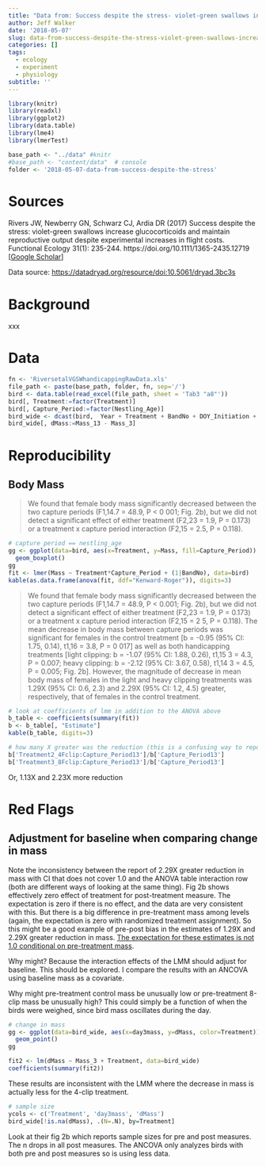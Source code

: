 ```yaml
---
title: "Data from: Success despite the stress- violet-green swallows increase glucocorticoids and maintain reproductive output despite experimental increases in flight costs"
author: Jeff Walker
date: '2018-05-07'
slug: data-from-success-despite-the-stress-violet-green-swallows-increase-glucocorticoids-and-maintain-reproductive-output-despite-experimental-increases-in-flight-costs
categories: []
tags:
  - ecology
  - experiment
  - physiology
subtitle: ''
---
```

```r
library(knitr)
library(readxl)
library(ggplot2)
library(data.table)
library(lme4)
library(lmerTest)

base_path <- "../data" #knitr
#base_path <- "content/data"  # console
folder <- '2018-05-07-data-from-success-despite-the-stress'
```

# Sources
Rivers JW, Newberry GN, Schwarz CJ, Ardia DR (2017) Success despite the stress: violet-green swallows increase glucocorticoids and maintain reproductive output despite experimental increases in flight costs. Functional Ecology 31(1): 235-244. https://doi.org/10.1111/1365-2435.12719 [[Google Scholar](https://scholar.google.com/scholar?hl=en&as_sdt=0%2C20&q=%22Success+despite+the+stress%3A+violet‐green+swallows+increase+glucocorticoids+and+maintain+reproductive+output+despite+experimental+increases+in+flight+costs%22&btnG=){target="_blank"}]

Data source: [https://datadryad.org/resource/doi:10.5061/dryad.3bc3s](https://datadryad.org/resource/doi:10.5061/dryad.3bc3s){target="_blank"}

# Background
xxx

# Data
```r
fn <- 'RiversetalVGSWhandicappingRawData.xls'
file_path <- paste(base_path, folder, fn, sep='/')
bird <- data.table(read_excel(file_path, sheet = 'Tab3 "a8"'))
bird[, Treatment:=factor(Treatment)]
bird[, Capture_Period:=factor(Nestling_Age)]
bird_wide <- dcast(bird,  Year + Treatment + BandNo + DOY_Initiation + day3mass ~ Capture_Period, value.var=c('Mass','Time'))
bird_wide[, dMass:=Mass_13 - Mass_3]

```

# Reproducibility
## Body Mass
>We found that female body mass significantly decreased between the two capture periods (F1,14.7 = 48.9, P < 0 001; Fig. 2b), but we did not detect a significant effect of either treatment (F2,23 = 1.9, P = 0.173) or a treatment x capture period interaction (F2,15 = 2.5, P = 0.118).

```r
# capture period == nestling_age
gg <- ggplot(data=bird, aes(x=Treatment, y=Mass, fill=Capture_Period)) +
  geom_boxplot()
gg
fit <- lmer(Mass ~ Treatment*Capture_Period + (1|BandNo), data=bird)
kable(as.data.frame(anova(fit, ddf="Kenward-Roger")), digits=3)
```

> We found that female body mass significantly decreased between the two capture periods (F1,14.7 = 48.9, P < 0.001; Fig. 2b), but we did not detect a significant effect of either treatment (F2,23 = 1.9, P = 0.173) or a treatment x capture period interaction (F2,15 = 2 5, P = 0.118). The mean decrease in body mass between capture periods was significant for females in the control treatment [b = -0.95 (95% CI:  1.75,  0.14), t1,16 = 3.8, P = 0 017] as well as both handicapping treatments [light clipping: b = -1.07 (95% CI:  1.88,  0.26), t1,15 3 = 4.3, P = 0.007; heavy clipping: b = -2.12 (95% CI:  3.67,  0.58), t1,14 3 = 4.5, P = 0.005; Fig. 2b]. However, the magnitude of decrease in mean body mass of females in the light and heavy clipping treatments was 1.29X (95% CI: 0.6, 2.3) and 2.29X (95% CI: 1.2, 4.5) greater, respectively, that of females in the control treatment.

```r
# look at coefficients of lmm in addition to the ANOVA above
b_table <- coefficients(summary(fit))
b <- b_table[, "Estimate"]
kable(b_table, digits=3)

# how many X greater was the reduction (this is a confusing way to report)
b['Treatment2_4Fclip:Capture_Period13']/b['Capture_Period13']
b['Treatment3_8Fclip:Capture_Period13']/b['Capture_Period13']
```
Or, 1.13X and 2.23X more reduction

# Red Flags
## Adjustment for baseline when comparing change in mass
Note the inconsistency between the report of 2.29X greater reduction in mass with CI that does not cover 1.0 and the ANOVA table interaction row (both are different ways of looking at the same thing). Fig 2b shows effectively zero effect of treatment for post-treatment measure. The expectation is zero if there is no effect, and the data are very consistent with this. But there is a big difference in pre-treatment mass among levels (again, the expectation is zero with randomized treatment assignment). So this might be a good example of pre-post bias in the estimates of 1.29X and 2.29X greater reduction in mass. [The expectation for these estimates is not 1.0 conditional on pre-treatment mass](https://www.middleprofessor.com/files/quasipubs/change_scores.html).

Why might? Because the interaction effects of the LMM should adjust for baseline. This should be explored. I compare the results with an ANCOVA using baseline mass as a covariate.

Why might pre-treatment control mass be unusually low or pre-treatment 8-clip mass be unusually high? This could simply be a function of when the birds were weighed, since bird mass oscillates during the day.

```r

# change in mass
gg <- ggplot(data=bird_wide, aes(x=day3mass, y=dMass, color=Treatment)) +
  geom_point()
gg

fit2 <- lm(dMass ~ Mass_3 + Treatment, data=bird_wide)
coefficients(summary(fit2))
```

These results are inconsistent with the LMM where the decrease in mass is actually less for the 4-clip treatment.

```r
# sample size
ycols <- c('Treatment', 'day3mass', 'dMass')
bird_wide[!is.na(dMass), .(N=.N), by=Treatment]

```

Look at their fig 2b which reports sample sizes for pre and post measures. The n drops in all post measures. The ANCOVA only analyzes birds with both pre and post measures so is using less data.
